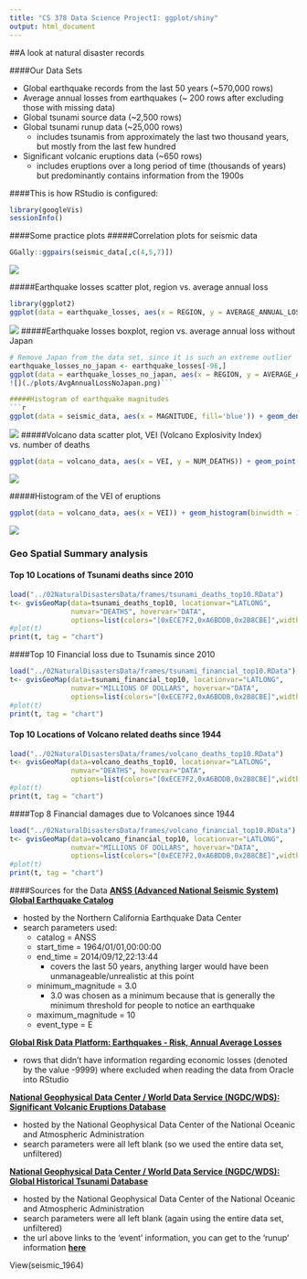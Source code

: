 ```yaml
---
title: "CS 378 Data Science Project1: ggplot/shiny"
output: html_document
---
```


##A look at natural disaster records 

####Our Data Sets

* Global earthquake records from the last 50 years (~570,000 rows)
* Average annual losses from earthquakes (~ 200 rows after excluding those with missing data)
* Global tsunami source data (~2,500 rows)
* Global tsunami runup data (~25,000 rows)
    + includes tsunamis from approximately the last two thousand years, but mostly from the last few hundred
* Significant volcanic eruptions data (~650 rows)
    + includes eruptions over a long period of time (thousands of years) but predominantly contains information from the 1900s


####This is how RStudio is configured:
```r
library(googleVis)
sessionInfo()
```

####Some practice plots
#####Correlation plots for seismic data
```r
GGally::ggpairs(seismic_data[,c(4,5,7)])
```
![](./plots/SeismicCorrelation.png)

#####Earthquake losses scatter plot, region vs. average annual loss
```r
library(ggplot2)
ggplot(data = earthquake_losses, aes(x = REGION, y = AVERAGE_ANNUAL_LOSS)) + geom_point()
```
![](./plots/AvgAnnualLoss.png)
#####Earthquake losses boxplot, region vs. average annual loss without Japan
```r
# Remove Japan from the data set, since it is such an extreme outlier
earthquake_losses_no_japan <- earthquake_losses[-96,]
ggplot(data = earthquake_losses_no_japan, aes(x = REGION, y = AVERAGE_ANNUAL_LOSS)) + geom_boxplot()
![](./plots/AvgAnnualLossNoJapan.png)```

#####Histogram of earthquake magnitudes
```r
ggplot(data = seismic_data, aes(x = MAGNITUDE, fill='blue')) + geom_density()
```
![](./plots/EQMagDensity.png)
#####Volcano data scatter plot, VEI (Volcano Explosivity Index) vs. number of deaths
```r
ggplot(data = volcano_data, aes(x = VEI, y = NUM_DEATHS)) + geom_point()
```
![](./plots/VEIvsDeaths.png)

#####Histogram of the VEI of eruptions
```r
ggplot(data = volcano_data, aes(x = VEI)) + geom_histogram(binwidth = 1)
```
![](./plots/VEI.png)

### Geo Spatial Summary analysis
#### Top 10 Locations of Tsunami deaths since 2010
```r

load("../02NaturalDisastersData/frames/tsunami_deaths_top10.RData")
t<- gvisGeoMap(data=tsunami_deaths_top10, locationvar="LATLONG",
               numvar="DEATHS", hovervar="DATA",
               options=list(colors="[0xECE7F2,0xA6BDDB,0x2B8CBE]",width="750px",height="500px", dataMode="markers"))
#plot(t)
print(t, tag = "chart")
```

####Top 10 Financial loss due to Tsunamis since 2010
```r

load("../02NaturalDisastersData/frames/tsunami_financial_top10.RData")
t<- gvisGeoMap(data=tsunami_financial_top10, locationvar="LATLONG",
               numvar="MILLIONS OF DOLLARS", hovervar="DATA",
               options=list(colors="[0xECE7F2,0xA6BDDB,0x2B8CBE]",width="750px",height="500px", dataMode="markers"))
#plot(t)
print(t, tag = "chart")
```

#### Top 10 Locations of Volcano related deaths since 1944
```r

load("../02NaturalDisastersData/frames/volcano_deaths_top10.RData")
t<- gvisGeoMap(data=volcano_deaths_top10, locationvar="LATLONG",
               numvar="DEATHS", hovervar="DATA",
               options=list(colors="[0xECE7F2,0xA6BDDB,0x2B8CBE]",width="750px",height="500px", dataMode="markers"))
#plot(t)
print(t, tag = "chart")
```

####Top 8 Financial damages due to Volcanoes since 1944
```r

load("../02NaturalDisastersData/frames/volcano_financial_top10.RData")
t<- gvisGeoMap(data=volcano_financial_top10, locationvar="LATLONG",
               numvar="MILLIONS OF DOLLARS", hovervar="DATA",
               options=list(colors="[0xECE7F2,0xA6BDDB,0x2B8CBE]",width="750px",height="500px", dataMode="markers"))
#plot(t)
print(t, tag = "chart")
```

####Sources for the Data
[__ANSS (Advanced National Seismic System) Global Earthquake Catalog__](http://ncedc.org/anss/catalog-search.html)

* hosted by the Northern California Earthquake Data Center
* search parameters used:
    + catalog = ANSS
    + start_time = 1964/01/01,00:00:00
    + end_time = 2014/09/12,22:13:44
        + covers the last 50 years, anything larger would have been unmanageable/unrealistic at this point
    + minimum_magnitude = 3.0
        + 3.0 was chosen as a minimum because that is generally the minimum threshold for people to notice an earthquake
    + maximum_magnitude = 10
    + event_type = E
    
[__Global Risk Data Platform: Earthquakes - Risk, Annual Average Losses__](http://preview.grid.unep.ch/index.php?preview=data&events=earthquakes&evcat=8&lang=eng)

* rows that didn't have information regarding economic losses (denoted by the value -9999) where excluded when reading the data from Oracle into RStudio
    
[__National Geophysical Data Center / World Data Service (NGDC/WDS): Significant Volcanic Eruptions Database__](http://www.ngdc.noaa.gov/nndc/servlet/ShowDatasets?dataset=102557&search_look=50&display_look=50)

* hosted by the National Geophysical Data Center of the National Oceanic and Atmospheric Administration
* search parameters were all left blank (so we used the entire data set, unfiltered)

[__National Geophysical Data Center / World Data Service (NGDC/WDS): Global Historical Tsunami Database__](http://www.ngdc.noaa.gov/nndc/struts/form?t=101650&s=70&d=7)

* hosted by the National Geophysical Data Center of the National Oceanic and Atmospheric Administration
* search parameters were all left blank (again using the entire data set, unfiltered)
* the url above links to the 'event' information, you can get to the 'runup' information [__here__](http://www.ngdc.noaa.gov/nndc/struts/form?t=101650&s=167&d=166)

View(seismic_1964)
